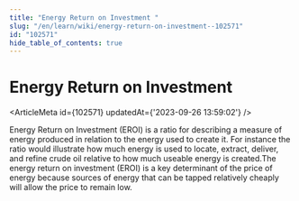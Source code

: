 ```yaml
---
title: "Energy Return on Investment "
slug: "/en/learn/wiki/energy-return-on-investment--102571"
id: "102571"
hide_table_of_contents: true
---
```



# Energy Return on Investment 

<ArticleMeta id={102571} updatedAt={'2023-09-26 13:59:02'} />
<div className='border-solid border-b border-t-0 my-4 border-[var(--ifm-color-gray-300)]' />

Energy Return on Investment (EROI) is a ratio for describing a measure of energy produced in relation to the energy used to create it. For instance the ratio would illustrate how much energy is used to locate, extract, deliver, and refine crude oil relative to how much useable energy is created.The energy return on investment (EROI) is a key determinant of the price of energy because sources of energy that can be tapped relatively cheaply will allow the price to remain low.
